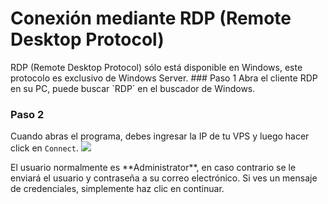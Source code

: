 # Conexión mediante RDP (Remote Desktop Protocol)


<Callout>
RDP (Remote Desktop Protocol) sólo está disponible en Windows, este protocolo es exclusivo de Windows Server.
</Callout>

<Steps>
### Paso 1
Abra el cliente RDP en su PC, puede buscar `RDP` en el buscador de Windows.

### Paso 2
Cuando abras el programa, debes ingresar la IP de tu VPS y luego hacer click en `Connect`.
![](https://i.imgur.com/gTvfFN2.png)

<Callout type="info">
El usuario normalmente es **Administrator**, en caso contrario se le enviará el usuario y contraseña a su correo electrónico. Si ves un mensaje de credenciales, simplemente haz clic en continuar.
</Callout>
</Steps>